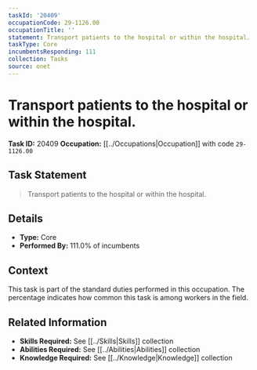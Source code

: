 ```yaml
---
taskId: '20409'
occupationCode: 29-1126.00
occupationTitle: ''
statement: Transport patients to the hospital or within the hospital.
taskType: Core
incumbentsResponding: 111
collection: Tasks
source: onet
---
```

# Transport patients to the hospital or within the hospital.

**Task ID:** 20409
**Occupation:** [[../Occupations|Occupation]] with code `29-1126.00`

## Task Statement

> Transport patients to the hospital or within the hospital.

## Details

- **Type:** Core
- **Performed By:** 111.0% of incumbents

## Context

This task is part of the standard duties performed in this occupation. The percentage indicates how common this task is among workers in the field.

## Related Information

- **Skills Required:** See [[../Skills|Skills]] collection
- **Abilities Required:** See [[../Abilities|Abilities]] collection
- **Knowledge Required:** See [[../Knowledge|Knowledge]] collection
